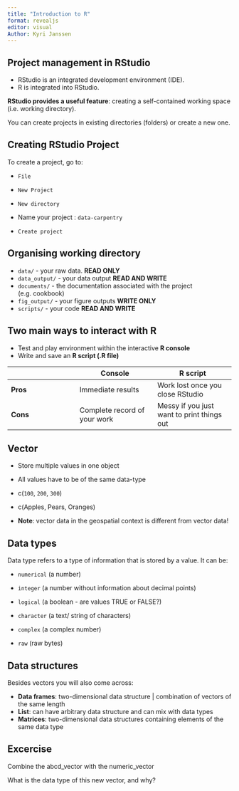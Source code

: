 ```yaml
---
title: "Introduction to R"
format: revealjs
editor: visual
Author: Kyri Janssen
---
```



## Project management in RStudio

-   RStudio is an integrated development environment (IDE).
-   R is integrated into RStudio.

<strong>RStudio provides a useful feature</strong>: creating a self-contained working space (i.e. working directory).

You can create projects in existing directories (folders) or create a new one.

## Creating RStudio Project

To create a project, go to:

-   `File`

-   `New Project`

-   `New directory`

-   Name your project : `data-carpentry`

-   `Create project`

## Organising working directory

-   `data/` - your raw data. **READ ONLY**
-   `data_output/` - your data output **READ AND WRITE**
-   `documents/` - the documentation associated with the project (e.g. cookbook)
-   `fig_output/` - your figure outputs **WRITE ONLY**
-   `scripts/` - your code **READ AND WRITE**

## Two main ways to interact with R

-   Test and play environment within the interactive **R console**
-   Write and save an **R script (.R file)**

|          | Console                      | R script                                   |
|----------------------|-------------------------|-------------------------|
| **Pros** | Immediate results            | Work lost once you close RStudio           |
| **Cons** | Complete record of your work | Messy if you just want to print things out |

## Vector

-   Store multiple values in one object

-   All values have to be of the same data-type

-   c(`100`, `200`, `300`)

-   c(Apples, Pears, Oranges)

-   **Note**: vector data in the geospatial context is different from vector data!

## Data types

Data type refers to a type of information that is stored by a value. It can be:

-   `numerical` (a number)

-   `integer` (a number without information about decimal points)

-   `logical` (a boolean - are values TRUE or FALSE?)

-   `character` (a text/ string of characters)

-   `complex` (a complex number)

-   `raw` (raw bytes)

## Data structures

Besides vectors you will also come across:

-   **Data frames**: two-dimensional data structure \| combination of vectors of the same length
-   **List**: can have arbitrary data structure and can mix with data types
-   **Matrices**: two-dimensional data structures containing elements of the same data type

## Excercise

Combine the abcd_vector with the numeric_vector

What is the data type of this new vector, and why?
